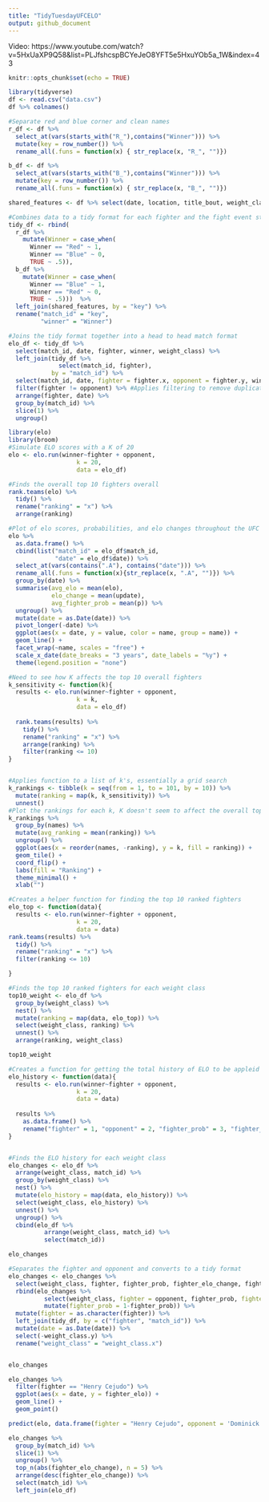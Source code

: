 ```yaml
---
title: "TidyTuesdayUFCELO"
output: github_document
---
```


Video: https://www.youtube.com/watch?v=5HxUaXP9Q58&list=PLJfshcspBCYeJeO8YFT5e5HxuYOb5a_1W&index=43

```r
knitr::opts_chunk$set(echo = TRUE)
```

```r
library(tidyverse)
df <- read.csv("data.csv")
df %>% colnames()
```

```r
#Separate red and blue corner and clean names 
r_df <- df %>% 
  select_at(vars(starts_with("R_"),contains("Winner"))) %>%
  mutate(key = row_number()) %>% 
  rename_all(.funs = function(x) { str_replace(x, "R_", "")}) 

b_df <- df %>% 
  select_at(vars(starts_with("B_"),contains("Winner"))) %>% 
  mutate(key = row_number()) %>% 
  rename_all(.funs = function(x) { str_replace(x, "B_", "")})

shared_features <- df %>% select(date, location, title_bout, weight_class, no_of_rounds) %>% mutate(key = row_number())

#Combines data to a tidy format for each fighter and the fight event stats 
tidy_df <- rbind(
  r_df %>% 
    mutate(Winner = case_when(
      Winner == "Red" ~ 1,
      Winner == "Blue" ~ 0,
      TRUE ~ .5)),
  b_df %>% 
    mutate(Winner = case_when(
      Winner == "Blue" ~ 1,
      Winner == "Red" ~ 0,
      TRUE ~ .5)))  %>% 
  left_join(shared_features, by = "key") %>% 
  rename("match_id" = "key", 
         "winner" = "Winner")
```

```r
#Joins the tidy format together into a head to head match format 
elo_df <- tidy_df %>% 
  select(match_id, date, fighter, winner, weight_class) %>% 
  left_join(tidy_df %>% 
              select(match_id, fighter),
            by = "match_id") %>% 
  select(match_id, date, fighter = fighter.x, opponent = fighter.y, winner, weight_class) %>% 
  filter(fighter != opponent) %>% #Applies filtering to remove duplicated fighters 
  arrange(fighter, date) %>% 
  group_by(match_id) %>% 
  slice(1) %>% 
  ungroup()
```




```r
library(elo)
library(broom)
#Simulate ELO scores with a K of 20
elo <- elo.run(winner~fighter + opponent, 
                   k = 20,
                   data = elo_df)

#Finds the overall top 10 fighters overall 
rank.teams(elo) %>% 
  tidy() %>% 
  rename("ranking" = "x") %>% 
  arrange(ranking)
```




```r
#Plot of elo scores, probabilities, and elo changes throughout the UFC 
elo %>% 
  as.data.frame() %>% 
  cbind(list("match_id" = elo_df$match_id,
             "date" = elo_df$date)) %>% 
  select_at(vars(contains(".A"), contains("date"))) %>% 
  rename_all(.funs = function(x){str_replace(x, ".A", "")}) %>% 
  group_by(date) %>% 
  summarise(avg_elo = mean(elo),
            elo_change = mean(update),
            avg_fighter_prob = mean(p)) %>% 
  ungroup() %>% 
  mutate(date = as.Date(date)) %>% 
  pivot_longer(-date) %>% 
  ggplot(aes(x = date, y = value, color = name, group = name)) + 
  geom_line() + 
  facet_wrap(~name, scales = "free") + 
  scale_x_date(date_breaks = "3 years", date_labels = "%y") + 
  theme(legend.position = "none")
```



```r
#Need to see how K affects the top 10 overall fighters
k_sensitivity <- function(k){
  results <- elo.run(winner~fighter + opponent, 
                   k = k,
                   data = elo_df)
  
  rank.teams(results) %>% 
    tidy() %>% 
    rename("ranking" = "x") %>% 
    arrange(ranking) %>% 
    filter(ranking <= 10) 
}


#Applies function to a list of k's, essentially a grid search 
k_rankings <- tibble(k = seq(from = 1, to = 101, by = 10)) %>%
  mutate(ranking = map(k, k_sensitivity)) %>% 
  unnest()
#Plot the rankings for each k, K doesn't seem to affect the overall top 10 rankings (may need to see the time series data)
k_rankings %>% 
  group_by(names) %>% 
  mutate(avg_ranking = mean(ranking)) %>% 
  ungroup() %>% 
  ggplot(aes(x = reorder(names, -ranking), y = k, fill = ranking)) + 
  geom_tile() + 
  coord_flip() + 
  labs(fill = "Ranking") +
  theme_minimal() + 
  xlab("")
```


```r
#Creates a helper function for finding the top 10 ranked fighters 
elo_top <- function(data){
  results <- elo.run(winner~fighter + opponent, 
                   k = 20,
                   data = data)
rank.teams(results) %>% 
  tidy() %>% 
  rename("ranking" = "x") %>% 
  filter(ranking <= 10)

}

#Finds the top 10 ranked fighters for each weight class
top10_weight <- elo_df %>% 
  group_by(weight_class) %>% 
  nest() %>% 
  mutate(ranking = map(data, elo_top)) %>% 
  select(weight_class, ranking) %>% 
  unnest() %>% 
  arrange(ranking, weight_class)

top10_weight 
```


```r
#Creates a function for getting the total history of ELO to be appleid for each weight class 
elo_history <- function(data){
  results <- elo.run(winner~fighter + opponent, 
                   k = 20,
                   data = data)
  
  results %>% 
    as.data.frame() %>% 
    rename("fighter" = 1, "opponent" = 2, "fighter_prob" = 3, "fighter_wins" = 4, "fighter_elo_change" = 5, "opponent_elo_change" = 6, "fighter_elo" = 7, "opponent_elo" = 8)
}


#Finds the ELO history for each weight class 
elo_changes <- elo_df %>% 
  arrange(weight_class, match_id) %>% 
  group_by(weight_class) %>% 
  nest() %>% 
  mutate(elo_history = map(data, elo_history)) %>% 
  select(weight_class, elo_history) %>% 
  unnest() %>% 
  ungroup() %>% 
  cbind(elo_df %>% 
          arrange(weight_class, match_id) %>% 
          select(match_id))

elo_changes
```


```r
#Separates the fighter and opponent and converts to a tidy format 
elo_changes <- elo_changes %>% 
  select(weight_class, fighter, fighter_prob, fighter_elo_change, fighter_elo, match_id) %>% 
  rbind(elo_changes %>% 
          select(weight_class, fighter = opponent, fighter_prob, fighter_elo_change = opponent_elo_change, fighter_elo = opponent_elo, match_id) %>% 
          mutate(fighter_prob = 1-fighter_prob)) %>% 
  mutate(fighter = as.character(fighter)) %>% 
  left_join(tidy_df, by = c("fighter", "match_id")) %>% 
  mutate(date = as.Date(date)) %>% 
  select(-weight_class.y) %>% 
  rename("weight_class" = "weight_class.x")


elo_changes 
```


```r
elo_changes %>% 
  filter(fighter == "Henry Cejudo") %>% 
  ggplot(aes(x = date, y = fighter_elo)) + 
  geom_line() + 
  geom_point()
```

```r
predict(elo, data.frame(fighter = "Henry Cejudo", opponent = 'Dominick Cruz'))
```

```r
elo_changes %>% 
  group_by(match_id) %>% 
  slice(1) %>% 
  ungroup() %>% 
  top_n(abs(fighter_elo_change), n = 5) %>% 
  arrange(desc(fighter_elo_change)) %>% 
  select(match_id) %>% 
  left_join(elo_df)
```

